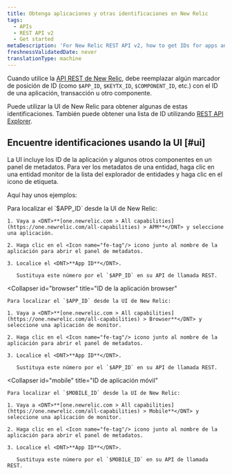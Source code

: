 ```yaml
---
title: Obtenga aplicaciones y otras identificaciones en New Relic
tags:
  - APIs
  - REST API v2
  - Get started
metaDescription: 'For New Relic REST API v2, how to get IDs for apps and other New Relic-identified components.'
freshnessValidatedDate: never
translationType: machine
---
```


Cuando utilice la [API REST de New Relic](/docs/apis/rest-api-v2/getting-started/introduction-new-relic-rest-api-v2), debe reemplazar algún marcador de posición de ID (como `$APP_ID`, `$KEYTX_ID`, `$COMPONENT_ID`, etc.) con el ID de una aplicación, transacción u otro componente.

Puede utilizar la UI de New Relic para obtener algunas de estas identificaciones. También puede obtener una lista de ID utilizando [REST API Explorer](/docs/apis/rest-api-v2/get-started/list-application-id-host-id-instance-id).

## Encuentre identificaciones usando la UI [#ui]

La UI incluye los ID de la aplicación y algunos otros componentes en un panel de metadatos. Para ver los metadatos de una entidad, haga clic en una entidad monitor de la lista del explorador de entidades y haga clic en el icono de etiqueta.

Aquí hay unos ejemplos:

<CollapserGroup>
  <Collapser
    id="apm"
    title="APM: ID de aplicación"
  >
    Para localizar el `$APP_ID` desde la UI de New Relic:

    1. Vaya a <DNT>**[one.newrelic.com > All capabilities](https://one.newrelic.com/all-capabilities) > APM**</DNT> y seleccione una aplicación.

    2. Haga clic en el <Icon name="fe-tag"/> icono junto al nombre de la aplicación para abrir el panel de metadatos.

    3. Localice el <DNT>**App ID**</DNT>.

       Sustituya este número por el `$APP_ID` en su API de llamada REST.
  </Collapser>

  <Collapser
    id="browser"
    title="ID de la aplicación browser"
  >
    Para localizar el `$APP_ID` desde la UI de New Relic:

    1. Vaya a <DNT>**[one.newrelic.com > All capabilities](https://one.newrelic.com/all-capabilities) > Browser**</DNT> y seleccione una aplicación de monitor.

    2. Haga clic en el <Icon name="fe-tag"/> icono junto al nombre de la aplicación para abrir el panel de metadatos.

    3. Localice el <DNT>**App ID**</DNT>.

       Sustituya este número por el `$APP_ID` en su API de llamada REST.
  </Collapser>

  <Collapser
    id="mobile"
    title="ID de aplicación móvil"
  >
    Para localizar el `$MOBILE_ID` desde la UI de New Relic:

    1. Vaya a <DNT>**[one.newrelic.com > All capabilities](https://one.newrelic.com/all-capabilities) > Mobile**</DNT> y seleccione una aplicación de monitor.

    2. Haga clic en el <Icon name="fe-tag"/> icono junto al nombre de la aplicación para abrir el panel de metadatos.

    3. Localice el <DNT>**App ID**</DNT>.

       Sustituya este número por el `$MOBILE_ID` en su API de llamada REST.
  </Collapser>
</CollapserGroup>